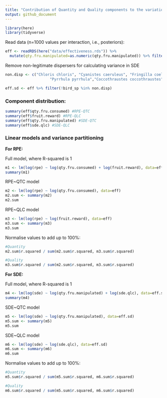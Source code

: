 ```yaml
---
title: "Contribution of Quantity and Quality components to the variation of effectiveness"
output: github_document
---
```


```r
library(here)
library(tidyverse)
```

Read data (n=1000 values per interaction, i.e., posteriors):
```r
eff <- readRDS(here("data/effectiveness.rds")) %>%
  mutate(qty.fru.manipulated=as.numeric(qty.fru.manipulated)) %>% filter(!is.na(fruit.reward))
```

Remove non-legitimate dispersers for calculating variance in SDE
```r
non.disp <- c("Chloris chloris", "Cyanistes caeruleus", "Fringilla coelebs","Parus major",
                    "Pyrrhula pyrrhula","Coccothraustes coccothraustes", "Columba palumbus")

eff.sd <- eff %>% filter(!bird_sp %in% non.disp) 
```

### Component distribution:
```r
summary(eff$qty.fru.consumed) #RPE-QTC
summary(eff$fruit.reward) #RPE-QLC
summary(eff$qty.fru.manipulated) #SDE-QTC
summary(eff$sde.qlc) #SDE-QLC
```


### Linear models and variance partitioning

**For RPE:**

Full model, where R-squared is 1
```r
m1 <- lm(log(rpe) ~ log(qty.fru.consumed) + log(fruit.reward), data=eff)
summary(m1)
```

RPE~QTC model
```r
m2 <- lm(log(rpe) ~ log(qty.fru.consumed), data=eff)
m2.sum <- summary(m2)
m2.sum
```

RPE~QLC model
```r
m3 <- lm(log(rpe) ~ log(fruit.reward), data=eff)
m3.sum <- summary(m3)
m3.sum
```

Normalise values to add up to 100%:
```r
#Quantity
m2.sum$r.squared / sum(m2.sum$r.squared, m3.sum$r.squared)

#Quality
m3.sum$r.squared / sum(m2.sum$r.squared, m3.sum$r.squared)
```


**For SDE:**

Full model, where R-squared is 1
```r
m4 <- lm(log(sde) ~ log(qty.fru.manipulated) + log(sde.qlc), data=eff.sd)
summary(m4)
```

SDE~QTC model
```r
m5 <- lm(log(sde) ~ log(qty.fru.manipulated), data=eff.sd)
m5.sum <- summary(m5)
m5.sum
```

SDE~QLC model
```r
m6 <- lm(log(sde) ~ log(sde.qlc), data=eff.sd)
m6.sum <- summary(m6)
m6.sum
```

Normalise values to add up to 100%:
```r
#Quantity
m5.sum$r.squared / sum(m5.sum$r.squared, m6.sum$r.squared)

#Quality
m6.sum$r.squared / sum(m5.sum$r.squared, m6.sum$r.squared)
```

